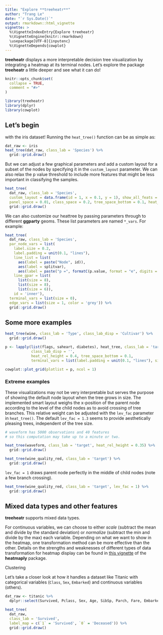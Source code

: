 ```yaml
---
title: "Explore **treeheatr**"
author: "Trang Le"
date: "`r Sys.Date()`"
output: rmarkdown::html_vignette
vignette: >
  %\VignetteIndexEntry{Explore treeheatr}
  %\VignetteEngine{knitr::rmarkdown}
  \usepackage[UTF-8]{inputenc}
  %\VignetteDepends{cowplot}
---
```


**treeheatr** displays a more interpretable decision tree visualization by integrating a heatmap at its terminal nodes.
Let's explore the package **treeheatr** a little deeper and see what it can do!


```r
knitr::opts_chunk$set(
  collapse = TRUE,
  comment = "#>"
)
```

```r
library(treeheatr)
library(dplyr)
library(cowplot)
```

## Let's begin

with the iris dataset!
Running the `heat_tree()` function can be as simple as:

```r
dat_raw <- iris
heat_tree(dat_raw, class_lab = 'Species') %>% 
  grid::grid.draw()
```

But we can adjust a few graphical parameters and add a custom layout for a subset of the nodes by specifying it in the `custom_layout` parameter.
We can also relax the p value threshold to include more features that might be less important in classifying the samples.

```r
heat_tree(
  dat_raw, class_lab = 'Species', 
  custom_layout = data.frame(id = 1, x = 0.1, y = 1), show_all_feats = TRUE,
  panel_space = 0.01, class_space = 0.2, tree_space_bottom = 0.1, heat_rel_height = 0.4) %>% 
  grid::grid.draw()
```



We can also customize our heattree by passing parameters through to different **ggparty** geoms.
These list parameters are named `*_vars`.
For example:

```r
heat_tree(
  dat_raw, class_lab = 'Species',
  par_node_vars = list(
    label.size = 0.2,
    label.padding = unit(0.1, "lines"),
    line_list = list(
      aes(label = paste("Node", id)),
      aes(label = splitvar),
      aes(label = paste("p =", formatC(p.value, format = "e", digits = 2)))),
    line_gpar = list(
      list(size = 8),
      list(size = 8),
      list(size = 6)),
    id = 'inner'),
  terminal_vars = list(size = 0),
  edge_vars = list(size = 1, color = 'grey')) %>% 
  grid::grid.draw()
```

## Some more examples

```r
heat_tree(wine, class_lab = 'Type', class_lab_disp = 'Cultivar') %>% 
  grid::grid.draw()
```

```r
p <- lapply(list(flags, saheart, diabetes), heat_tree, class_lab = 'target', 
            class_lab_disp = '',
            heat_rel_height = 0.4, tree_space_bottom = 0.1, 
            terminal_vars = list(label.padding = unit(0.1, "lines"), size = 2.5))

cowplot::plot_grid(plotlist = p, ncol = 1)
```


### Extreme examples

These visualizations may not be very interpretable but serves the purpose of showing the default node layout when the tree grows in size.
The implemented smart layout weighs the x-position of the parent node according to the level of the child nodes as to avoid crossing of tree branches.
This relative weight can be adjusted with the `lev_fac` parameter in `heat_tree()`.
The default `lev_fac = 1.3` seems to provide aesthetically pleasing trees, independent of the tree size.

```r
# waveform has 5000 observations and 40 features
# so this computation may take up to a minute or two.

heat_tree(waveform, class_lab = 'target', heat_rel_height = 0.35) %>%
  grid::grid.draw()
```

```r
heat_tree(wine_quality_red, class_lab = 'target') %>% 
  grid::grid.draw()
```

`lev_fac = 1` draws parent node perfectly in the middle of child nodes (note a few branch crossing).

```r
heat_tree(wine_quality_red, class_lab = 'target', lev_fac = 1) %>% 
  grid::grid.draw()
```


## Mixed data types and other features

**treeheatr** supports mixed data types.

For continuous variables, we can choose to either *scale* (subtract the mean and divide by the standard deviation) or *normalize* (subtract the min and divide by the max) each variable.
Depending on what we want to show in the heatmap, one transformation method can be more effective than the other.
Details on the strengths and weaknesses of different types of data transformation for heatmap display can be found in [this vignette]( https://cran.r-project.org/web/packages/heatmaply/vignettes/heatmaply.html#data-transformation-scaling-normalize-and-percentize) of the **heatmaply** package.

Clustering

Let's take a closer look at how it handles a dataset like Titanic with categorical variables (`Class`, `Sex`, `Embarked`) and continuous variables (others).


```r
dat_raw <- titanic %>%
  dplyr::select(Survived, Pclass, Sex, Age, SibSp, Parch, Fare, Embarked) 

heat_tree(
  dat_raw,
  class_lab = 'Survived',
  label_map = c(`1` = 'Survived', `0` = 'Deceased')) %>% 
  grid::grid.draw()
```

